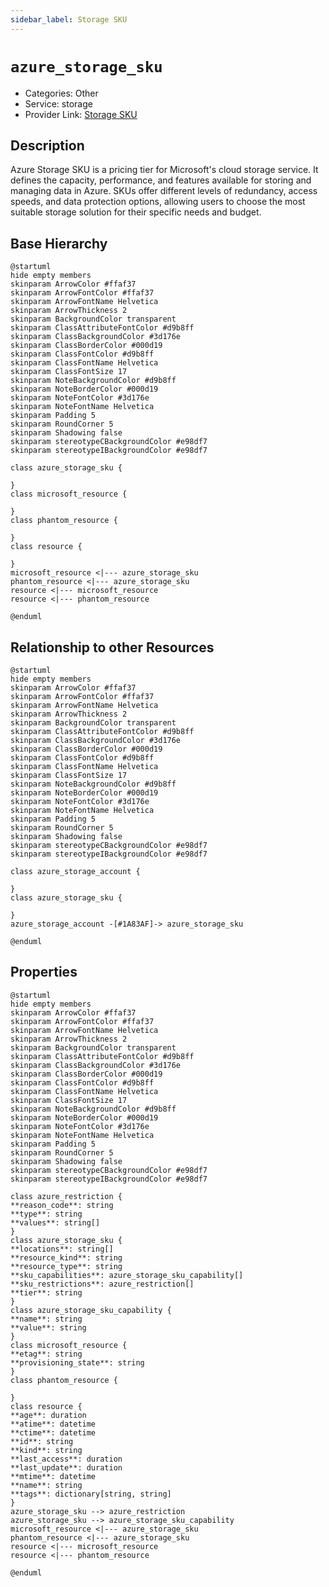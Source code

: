 ```yaml
---
sidebar_label: Storage SKU
---
```


# `azure_storage_sku`

- Categories: Other
- Service: storage
- Provider Link: [Storage SKU](https://learn.microsoft.com/en-us/azure/storage/common/storage-account-overview#storage-account-skus)

## Description

Azure Storage SKU is a pricing tier for Microsoft's cloud storage service. It defines the capacity, performance, and features available for storing and managing data in Azure. SKUs offer different levels of redundancy, access speeds, and data protection options, allowing users to choose the most suitable storage solution for their specific needs and budget.

## Base Hierarchy

<ZoomPanPinch>

```kroki imgType="plantuml" imgAlt="Hierarchy of Storage SKU"
@startuml
hide empty members
skinparam ArrowColor #ffaf37
skinparam ArrowFontColor #ffaf37
skinparam ArrowFontName Helvetica
skinparam ArrowThickness 2
skinparam BackgroundColor transparent
skinparam ClassAttributeFontColor #d9b8ff
skinparam ClassBackgroundColor #3d176e
skinparam ClassBorderColor #000d19
skinparam ClassFontColor #d9b8ff
skinparam ClassFontName Helvetica
skinparam ClassFontSize 17
skinparam NoteBackgroundColor #d9b8ff
skinparam NoteBorderColor #000d19
skinparam NoteFontColor #3d176e
skinparam NoteFontName Helvetica
skinparam Padding 5
skinparam RoundCorner 5
skinparam Shadowing false
skinparam stereotypeCBackgroundColor #e98df7
skinparam stereotypeIBackgroundColor #e98df7

class azure_storage_sku {

}
class microsoft_resource {

}
class phantom_resource {

}
class resource {

}
microsoft_resource <|--- azure_storage_sku
phantom_resource <|--- azure_storage_sku
resource <|--- microsoft_resource
resource <|--- phantom_resource

@enduml
```

</ZoomPanPinch>

## Relationship to other Resources

<ZoomPanPinch>

```kroki imgType="plantuml" imgAlt="Diagram of Storage SKU resource relationships"
@startuml
hide empty members
skinparam ArrowColor #ffaf37
skinparam ArrowFontColor #ffaf37
skinparam ArrowFontName Helvetica
skinparam ArrowThickness 2
skinparam BackgroundColor transparent
skinparam ClassAttributeFontColor #d9b8ff
skinparam ClassBackgroundColor #3d176e
skinparam ClassBorderColor #000d19
skinparam ClassFontColor #d9b8ff
skinparam ClassFontName Helvetica
skinparam ClassFontSize 17
skinparam NoteBackgroundColor #d9b8ff
skinparam NoteBorderColor #000d19
skinparam NoteFontColor #3d176e
skinparam NoteFontName Helvetica
skinparam Padding 5
skinparam RoundCorner 5
skinparam Shadowing false
skinparam stereotypeCBackgroundColor #e98df7
skinparam stereotypeIBackgroundColor #e98df7

class azure_storage_account {

}
class azure_storage_sku {

}
azure_storage_account -[#1A83AF]-> azure_storage_sku

@enduml
```

</ZoomPanPinch>

## Properties

<ZoomPanPinch>

```kroki imgType="plantuml" imgAlt="Diagram of Storage SKU data model"
@startuml
hide empty members
skinparam ArrowColor #ffaf37
skinparam ArrowFontColor #ffaf37
skinparam ArrowFontName Helvetica
skinparam ArrowThickness 2
skinparam BackgroundColor transparent
skinparam ClassAttributeFontColor #d9b8ff
skinparam ClassBackgroundColor #3d176e
skinparam ClassBorderColor #000d19
skinparam ClassFontColor #d9b8ff
skinparam ClassFontName Helvetica
skinparam ClassFontSize 17
skinparam NoteBackgroundColor #d9b8ff
skinparam NoteBorderColor #000d19
skinparam NoteFontColor #3d176e
skinparam NoteFontName Helvetica
skinparam Padding 5
skinparam RoundCorner 5
skinparam Shadowing false
skinparam stereotypeCBackgroundColor #e98df7
skinparam stereotypeIBackgroundColor #e98df7

class azure_restriction {
**reason_code**: string
**type**: string
**values**: string[]
}
class azure_storage_sku {
**locations**: string[]
**resource_kind**: string
**resource_type**: string
**sku_capabilities**: azure_storage_sku_capability[]
**sku_restrictions**: azure_restriction[]
**tier**: string
}
class azure_storage_sku_capability {
**name**: string
**value**: string
}
class microsoft_resource {
**etag**: string
**provisioning_state**: string
}
class phantom_resource {

}
class resource {
**age**: duration
**atime**: datetime
**ctime**: datetime
**id**: string
**kind**: string
**last_access**: duration
**last_update**: duration
**mtime**: datetime
**name**: string
**tags**: dictionary[string, string]
}
azure_storage_sku --> azure_restriction
azure_storage_sku --> azure_storage_sku_capability
microsoft_resource <|--- azure_storage_sku
phantom_resource <|--- azure_storage_sku
resource <|--- microsoft_resource
resource <|--- phantom_resource

@enduml
```

</ZoomPanPinch>
